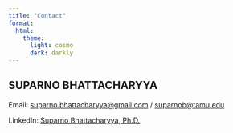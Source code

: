 ```yaml
---
title: "Contact"
format:
  html:
    theme:
      light: cosmo
      dark: darkly
---
```


## SUPARNO BHATTACHARYYA

Email: [suparno.bhattacharyya\@gmail.com](mailto:suparno.bhattacharyya@gmail.com) / [suparnob\@tamu.edu](mailto:suparnob@tamu.edu)

LinkedIn: [Suparno Bhattacharyya, Ph.D.](https://www.linkedin.com/in/suparnob/)
